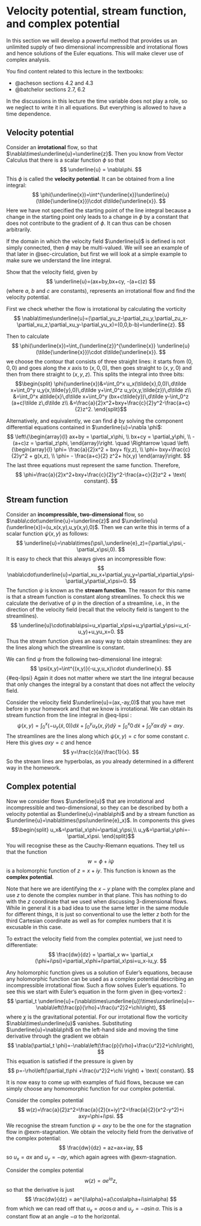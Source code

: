 # Velocity potential, stream function, and complex potential

In this section we will develop a powerful method that provides us an unlimited supply of two dimensional incompressible and irrotational flows
and hence solutions of the Euler equations. This will make clever use of complex analysis.

You find content related to this lecture in the textbooks:

- @acheson sections 4.2 and 4.3
- @batchelor sections 2.7, 6.2


In the discussions in this lecture the time variable does not play a role, so we neglect to write it in all equations. But everything
is allowed to have a time dependence.

## Velocity potential
Consider an __irrotational__ flow, so that $\nabla\times\underline{u}=\underline{z}$. Then you know from Vector Calculus that there is a scalar function $\phi$
so that 
$$
\underline{u} = \nabla\phi.
$$
This $\phi$ is called the __velocity potential__. It can be obtained from a line integral:
$$
\phi(\underline{x})=\int^{\underline{x}}\underline{u}(\tilde{\underline{x}})\cdot d\tilde{\underline{x}}.
$$
Here we have not specified the starting point of the line integral because a change in the starting point only 
leads to a change in $\phi$ by a constant that does not contribute to the gradient of $\phi$. It can thus can be chosen
arbitrarily. 

If the domain in which the velocity field $\underline{u}$ is defined is not
simply connected, then $\phi$ may be multi-valued. We will see an example of
that later in @sec-circulation, but first we will look at a simple example to
make sure we understand the line integral.

::: {#exm-ex14}
Show that the velocity field, given by
$$
\underline{u}=(ax+by,bx+cy, -(a+c)z)
$$
(where $a$, $b$ and $c$ are constants), represents an irrotational flow and find the velocity potential.
:::

::: {.solution}
First we check whether the flow is irrotational by calculating the vorticity
$$
\nabla\times\underline{u}=(\partial_yu_z-\partial_zu_y,\partial_zu_x-\partial_xu_z,\partial_xu_y-\partial_yu_x)=(0,0,b-b)=\underline{z}.
$$

Then to calculate
$$
\phi(\underline{x})=\int_{\underline{z}}^{\underline{x}} \underline{u}(\tilde{\underline{x}})\cdot d\tilde{\underline{x}}.
$$
we choose the contour that consists of three straight lines: it starts from $(0,0,0)$ and goes along the $x$ axis to $(x,0,0)$, then goes
straight to $(x,y,0)$ and then from there straight to $(x,y,z)$. This splits the integral into three bits:
$$\begin{split}
\phi(\underline{x})&=\int_0^x u_x(\tilde{x},0,0)\,d\tilde x+\int_0^y u_y(x,\tilde{y},0)\,d\tilde y+\int_0^z u_y(x,y,\tilde{z})\,d\tilde z\\
&=\int_0^x a\tilde{x}\,d\tilde x+\int_0^y (bx+c\tilde{y})\,d\tilde y-\int_0^z (a+c)\tilde z\,d\tilde z\\
&=\frac{a}{2}x^2+bxy+\frac{c}{2}y^2-\frac{a+c}{2}z^2.
\end{split}$$

Alternatively, and equivalently, we can find $\phi$ by solving the 
component differential equations contained in $\underline{u}=\nabla \phi$:
$$
\left\{\begin{array}{l}
ax+by = \partial_x\phi,  \\
bx+cy = \partial_y\phi,  \\
-(a+c)z = \partial_z\phi,
\end{array}\right. \quad \Rightarrow \quad
\left\{\begin{array}{l}
\phi= \frac{a}{2}x^2 + bxy+ f(y,z),  \\
\phi=  bxy+\frac{c}{2}y^2 + g(x,z),  \\
\phi= - \frac{a+c}{2} z^2+ h(x,y)
\end{array}\right.
$$
The last three equations must represent the same function. Therefore,
$$
\phi=\frac{a}{2}x^2+bxy+\frac{c}{2}y^2-\frac{a+c}{2}z^2 + \text{ constant}.
$$
:::

## Stream function
Consider an __incompressible, two-dimensional __ flow, so $\nabla\cdot\underline{u}=\underline{z}$ and $\underline{u}(\underline{x})=(u_x(x,y),u_y(x,y),0)$.
Then we can write this in terms of a scalar function $\psi(x,y)$ as follows:
$$
\underline{u}=\nabla\times(\psi\,\underline{e}_z)=(\partial_y\psi,-\partial_x\psi,0).
$$
It is easy to check that this always gives an incompressible flow:
$$
\nabla\cdot\underline{u}=\partial_xu_x+\partial_yu_y=\partial_x\partial_y\psi-\partial_y\partial_x\psi=0.
$$
The function $\psi$ is known as the __stream function__. The reason for this name is that a stream function
is constant along streamlines. To check this we calculate the derivative of $\psi$ in the direction of a streamline,
i.e., in the direction of the velocity field (recall that the velocity field is tangent to the streamlines).
$$
\underline{u}\cdot\nabla\psi=u_x\partial_x\psi+u_y\partial_y\psi=u_x(-u_y)+u_yu_x=0.
$$
Thus the stream function gives an easy way to obtain streamlines: they are the lines along which the streamline is constant.

We can find $\psi$ from the following two-dimensional line integral:
$$
\psi(x,y)=\int^{(x,y)}(-u_y,u_x)\cdot d\underline{x}.
$$ {#eq-lipsi}
Again it does not matter where we start the line integral because that only changes the integral by a constant that does
not affect the velocity field.

::: {#exm-stagnation}
Consider the velocity field $\underline{u}=(ax,-ay,0)$ that you have met before in your homework and that we know is irrotational. We can
obtain its stream function from the line integral in @eq-lipsi :
$$
\psi(x,y)=\int_0^x(-u_y(\tilde{x},0))d\tilde{x}+\int_0^yu_x(x,\tilde{y})d\tilde{y}=
\int_0^x0\,d\tilde{x}+\int_0^yax\,d\tilde{y}=axy.
$$
The streamlines are the lines along which $\psi(x,y)=c$ for some constant $c$. Here this gives $axy=c$ and hence
$$
y=\frac{c}{a}\frac{1}{x}.
$$
So the stream lines are hyperbolas, as you already determined in a different way in the homework.
:::

## Complex potential

Now we consider flows $\underline{u}$ that are irrotational and incompressible and two-dimensional, so they can be described by both
a velocity potential as $\underline{u}=\nabla\phi$ and by a stream function as $\underline{u}=\nabla\times(\psi\underline{e}_x)$. In components this gives
$$\begin{split}
u_x&=\partial_x\phi=\partial_y\psi,\\
u_y&=\partial_y\phi=-\partial_x\psi.
\end{split}$$
You will recognise these as the Cauchy-Riemann equations. They tell us that the function
$$
w=\phi+i\psi
$$
is a holomorphic function of $z=x+iy$. This function is known as the __complex potential__.

Note that here we are identifying the $x-y$ plane with the complex plane and use $z$ to denote the complex
number in that plane. This has nothing to do with the $z$ coordinate that we used when discussing 3-dimensional flows.
While in general it is a bad idea to use the same letter in the same module for different things, it is just so conventional to
use the letter $z$ both for the third Cartesian coordinate as well as for complex numbers that it is excusable in this case.

To extract the velocity field from the complex potential, we just need to differentiate:
$$
\frac{dw}{dz} = \partial_x w= \partial_x (\phi+i\psi)=\partial_x\phi+i\partial_x\psi=u_x-iu_y.
$$

Any holomorphic function gives us a solution of Euler's equations, because any holomorphic
function can be used as a complex potential describing an incompressible irrotational flow. Such
a flow solves Euler's equations. To see this
we start with Euler's equation in the form given in @eq-vortex2 :
$$
\partial_t \underline{u}+(\nabla\times\underline{u})\times\underline{u}=-\nabla\left(\frac{p}{\rho}+\frac{u^2}2+\chi\right),
$$
where $\chi$ is the gravitational potential.
For our irrotational flow the vorticity $\nabla\times\underline{u}$ vanishes. Substituting $\underline{u}=\nabla\phi$ on the left-hand side and moving the
time derivative through the gradient we obtain
$$
\nabla(\partial_t \phi)=-\nabla\left(\frac{p}{\rho}+\frac{u^2}2+\chi\right),
$$
This equation is satisfied if the pressure is given by
$$
p=-\rho\left(\partial_t\phi +\frac{u^2}2+\chi \right) + \text{ constant}.
$$

It is now easy to come up with examples of fluid flows, because we can simply choose any homomorphic function for
our complex potential.

::: {#exm-cp}
Consider the complex potential
$$
w(z)=\frac{a}{2}z^2=\frac{a}{2}(x+iy)^2=\frac{a}{2}(x^2-y^2)+i axy=\phi+i\psi.
$$
We recognise the stream function $\psi=axy$ to be the one for the stagnation flow in  @exm-stagnation.
We obtain the velocity field from the derivative of the complex potential:
$$
\frac{dw}{dz} = az=ax+iay,
$$
so $u_x=ax$ and $u_y=-ay$, which again agrees with @exm-stagnation.
:::

::: {#exm-straight}
Consider the complex potential
$$
w(z)=ae^{i\alpha}z,
$$
so that the derivative is just
$$
\frac{dw}{dz} = ae^{i\alpha}=a(\cos\alpha+i\sin\alpha)
$$
from which we can read off that
$u_x=a\cos\alpha$ and $u_y=-a\sin\alpha$. This is a constant flow at an angle $-\alpha$ to the horizontal.
:::
